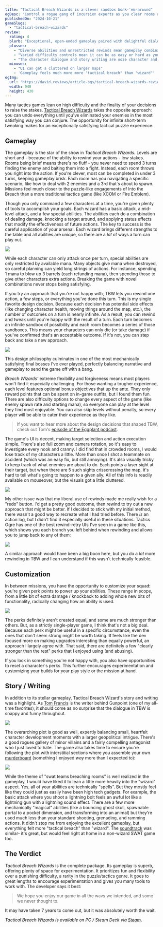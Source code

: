 ```yaml
---
title: "Tactical Breach Wizards is a clever sandbox bonk-'em-around"
ogDesc: "Control a rogue gang of incursion experts as you clear rooms and send people careening through windows."
publishedOn: "2024-10-21"
gameSlugs:
  - "tactical-breach-wizards"
review:
  rating: 4
  blurb: "Exceptional, open-ended gameplay paired with delightful dialogue and story."
  plusses:
    - "Diverse abilities and unrestricted rewinds mean gameplay combinations are limitless"
    - "Varied difficulty controls mean it can be as easy or hard as you want"
    - "The character dialogue and story writing are ooze character and wit"
  minuses:
    - "UI can get a cluttered on larger maps"
    - 'Gameplay feels much more more "tactical breach" than "wizard"'
ogImg:
  url: "https://david.reviews/article-ogs/tactical-breach-wizards-review.png"
  width: 940
  height: 430
---
```



Many tactics games lean on high difficulty and the finality of your decisions to raise the stakes. [Tactical Breach Wizards](https://store.steampowered.com/app/1043810/Tactical_Breach_Wizards/) takes the opposite approach: you can undo everything until you've eliminated your enemies in the most satisfying way you can conjure. The opportunity for infinite short-term tweaking makes for an exceptionally satisfying tactical puzzle experience.

<YoutubeEmbed youtubeId="ILThlN_-uGg" />

## Gameplay

The gameplay is the star of the show in _Tactical Breach Wizards_. Levels are short and - because of the ability to rewind your actions - low stakes. Rooms being brief means there's no fluff - you never need to spend 3 turns finding the enemy and baiting them into a fight. Instead, each room throws you right into the action. If you're clever, most can be completed in under 3 turns, keeping gameplay brisk. Each room has you navigating a specific scenario, like how to deal with 2 enemies and a 3rd that's about to spawn. Missions feel much closer to the puzzle-like engagements of <RoundedLink href="/games/into-the-breach/">Into the Breach</RoundedLink> than a more traditional tactics game (like <RoundedLink href="/games/xcom-enemy-unknown/">XCOM</RoundedLink> or <RoundedLink href="/games/fire-emblem-three-houses/">Fire Emblem</RoundedLink>).

Though you only command a few characters at a time, you're given plenty of tools to accomplish your goals. Each wizard has a basic attack, a mid-level attack, and a few special abilities. The abilities each do a combination of dealing damage, knocking a target around, and applying status effects that modify the effectiveness of future actions. The key to success is the careful application of your arsenal. Each wizard brings different strengths to the table and all abilities are unique, so there are a _lot_ of ways a turn can play out.

![](../images/tactical-breach-wizards-review/abilities.png)

While each character can only attack once per turn, special abilities are only restricted by available mana. Many objects give mana when destroyed, so careful planning can yield long strings of actions. For instance, spending 1 mana to blow up 3 barrels (each refunding mana), then spending those to give other characters extra actions. Breaking the game with novel combinations never stops being satisfying.

If you try an approach that you're not happy with, TBW lets you rewind one action, a few steps, or everything you've done this turn. This is my single favorite design decision. Because each decision has potential side effects (like changing character health, moving things around the map, etc.), the number of outcomes on a turn is nearly infinite. As a result, you can rewind and tweak until you're happy with the result of a turn. Each turn becomes an infinite sandbox of possibility and each room becomes a series of those sandboxes. This means your characters can only die (or take damage) if you've confirmed that's an acceptable outcome. If it's not, you can step back and take a new approach.

![](../images/tactical-breach-wizards-review/doctor-strange-all-outcomes.gif)

This design philosophy culminates in one of the most mechanically satisfying final bosses I've ever played, perfectly balancing narrative and gameplay to send the game off with a bang.

_Breach Wizards'_ extreme flexibility and forgiveness means most players won't find it especially challenging. For those wanting a tougher experience, each level features optional bonus objectives that up the ante. They only reward points that can be spent on in-game outfits, but I found them fun. There are also difficulty options to change every aspect of the game (like enemy spawn rate and starting mana), so everyone can play at the level they find most enjoyable. You can also skip levels without penalty, so every player will be able to cater their experience as they like.

> If you want to hear more about the design decisions that shaped TBW, check out Tom's [episode of the Eggplant podcast](https://eggplant.show/43-a-window-into-narrative-systems-with-tom-francis).

The game's UI is decent, making target selection and action execution simple. There's also full zoom and camera rotation, so it's easy to investigate every nook and cranny. I did find that in crowded rooms, I would lose track of my characters a little. More than once I shot a teammate on accident (which was an easy fix, but still annoying). It's also visually tricky to keep track of what enemies are about to do. Each points a laser sight at their target, but when there are 5 such sights crisscrossing the map, it's hard to tell what's going to happen to a given ally. All of this info is readily available on mouseover, but the visuals got a little cluttered.

![](../images/tactical-breach-wizards-review/cluttered.jpg)

My other issue was that my liberal use of rewinds made me really wish for a "redo" button. I'd get a pretty good outcome, then rewind to try out a new approach that might be better. If I decided to stick with my initial method, there wasn't a good way to recreate what I had tried before. There _is_ an action log, but I didn't find it especially useful in these situations. <RoundedLink href="/games/tactics-ogre-reborn/">Tactics Ogre</RoundedLink> has one of the best rewind-retry UIs I've seen in a game like this, which shows you each branch you left behind when rewinding and allows you to jump back to any of them:

![](../images/tactical-breach-wizards-review/tactics-ogre-chariot.jpg)

A similar approach would have been a big boon here, but you do a _lot_ more rewinding in TBW and I can understand if this wasn't technically feasible.

## Customization

In between missions, you have the opportunity to customize your squad: you're given perk points to power up your abilities. These range in scope, from a little bit of extra damage / knockback to adding whole new bits of functionality, radically changing how an ability is used.

![](../images/tactical-breach-wizards-review/perks.png)

The perks definitely aren't created equal, and some are much stronger than others. But, as a strictly single-player game, I think that's not a big deal. Because each perk might be useful in a specific circumstance, even the ones that don't seem strong might be worth taking. It feels like the dev focused more on making upgrades interesting than equally powerful, an approach I largely agree with. That said, there are definitely a few "clearly stronger than the rest" perks that I enjoyed using (and abusing).

If you lock in something you're not happy with, you also have opportunities to reset a character's perks. This further encourages experimentation and customizing your builds for your play style or the mission at hand.

## Story / Writing

In addition to its stellar gameplay, Tactical Breach Wizard's story and writing was a highlight. As [Tom Francis](https://www.pentadact.com/) is the writer behind <RoundedLink href="/games/gunpoint/">Gunpoint</RoundedLink> (one of my all-time favorites), it should come as no surprise that the dialogue in TBW is snappy and funny throughout.

![](../images/tactical-breach-wizards-review/comment.jpg)

The overarching plot is good as well, expertly balancing small, heartfelt character development moments with a larger geopolitical intrigue. There's a good rogues gallery of minor villains and a fairly compelling antagonist who I just loved to hate. The game also takes time to ensure you're following the plot with interstitial sections where you assemble your own [murderboard](https://www.youtube.com/watch?v=wpTFcVQOTqI) (something I enjoyed _way_ more than I expected to):

![](../images/tactical-breach-wizards-review/murderboard.jpg)

While the theme of "swat teams breaching rooms" is well realized in the gameplay, I would have liked it to lean a little more heavily into the "wizard" aspect. Yes, all of your abilities are technically "spells". But they mostly feel like they could just as easily have been high tech gadgets. For example, the basic attack where you shoot a lightning bolt feels an awful lot like a lightning gun with a lightning sound effect. There are a few more mechanically "magical" abilities (like a bouncing ghost skull, spawnable portal to a pocket dimension, and transforming into an animal) but they're used much less than your standard shooting, grenading, and ramming actions. It didn't stop me from enjoying the excellent gameplay, but everything felt more "tactical breach" than "wizard". The [soundtrack](https://robertgregoryarzola.bandcamp.com/album/tactical-breach-wizards-original-game-soundtrack?from=discover_page) was similar- it's great, but would feel right at home in a non-wizard SWAT game too.

## The Verdict

_Tactical Breach Wizards_ is the complete package. Its gameplay is superb, offering plenty of space for experimentation. It prioritizes fun and flexibility over a punishing difficulty, a rarity in the puzzle/tactics genre. It goes to great lengths to encourage experimentation and gives you many tools to work with. The developer says it best:

> We hope you enjoy our game in all the wavs we intended, and some we never thought to.

It may have taken 7 years to come out, but it was absolutely worth the wait.

<ReviewSummary review={props.frontmatter.review} />

_<RoundedLink href="/games/tactical-breach-wizards/">Tactical Breach Wizards</RoundedLink> is available on PC / Steam Deck via [Steam](https://store.steampowered.com/app/1043810/Tactical_Breach_Wizards/)_.
